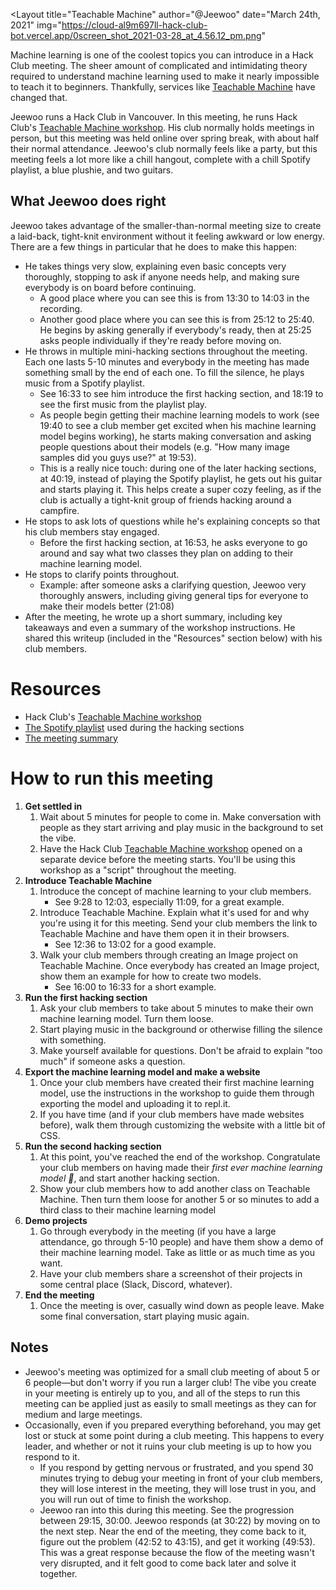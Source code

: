 
<Layout
title="Teachable Machine"
author="@Jeewoo"
date="March 24th, 2021"
img="https://cloud-al9m697ll-hack-club-bot.vercel.app/0screen_shot_2021-03-28_at_4.56.12_pm.png"
>

<YouTubeEmbed url="https://youtu.be/Q1_EyEhEu4o" />

Machine learning is one of the coolest topics you can introduce in a Hack Club meeting. The sheer amount of complicated and intimidating theory required to understand machine learning used to make it nearly impossible to teach it to beginners. Thankfully, services like [Teachable Machine](https://teachablemachine.withgoogle.com) have changed that.

Jeewoo runs a Hack Club in Vancouver. In this meeting, he runs Hack Club's [Teachable Machine workshop](https://workshops.hackclub.com/teachable_machine). His club normally holds meetings in person, but this meeting was held online over spring break, with about half their normal attendance. Jeewoo's club normally feels like a party, but this meeting feels a lot more like a chill hangout, complete with a chill Spotify playlist, a blue plushie, and two guitars.

## What Jeewoo does right

Jeewoo takes advantage of the smaller-than-normal meeting size to create a laid-back, tight-knit environment without it feeling awkward or low energy. There are a few things in particular that he does to make this happen:

- He takes things very slow, explaining even basic concepts very thoroughly, stopping to ask if anyone needs help, and making sure everybody is on board before continuing.
  - A good place where you can see this is from <Timestamp>13:30</Timestamp> to <Timestamp>14:03</Timestamp> in the recording.
  - Another good place where you can see this is from <Timestamp>25:12</Timestamp> to <Timestamp>25:40</Timestamp>. He begins by asking generally if everybody's ready, then at <Timestamp>25:25</Timestamp> asks people individually if they're ready before moving on.
- He throws in multiple mini-hacking sections throughout the meeting. Each one lasts 5-10 minutes and everybody in the meeting has made something small by the end of each one. To fill the silence, he plays music from a Spotify playlist.
  - See <Timestamp>16:33</Timestamp> to see him introduce the first hacking section, and <Timestamp>18:19</Timestamp> to see the first music from the playlist play.
  - As people begin getting their machine learning models to work (see <Timestamp>19:40</Timestamp> to see a club member get excited when his machine learning model begins working), he starts making conversation and asking people questions about their models (e.g. "How many image samples did you guys use?" at <Timestamp>19:53</Timestamp>).
  - This is a really nice touch: during one of the later hacking sections, at <Timestamp>40:19</Timestamp>, instead of playing the Spotify playlist, he gets out his guitar and starts playing it. This helps create a super cozy feeling, as if the club is actually a tight-knit group of friends hacking around a campfire.
- He stops to ask lots of questions while he's explaining concepts so that his club members stay engaged.
  - Before the first hacking section, at <Timestamp>16:53</Timestamp>, he asks everyone to go around and say what two classes they plan on adding to their machine learning model.
- He stops to clarify points throughout.
  - Example: after someone asks a clarifying question, Jeewoo very thoroughly answers, including giving general tips for everyone to make their models better (<Timestamp>21:08</Timestamp>)
- After the meeting, he wrote up a short summary, including key takeaways and even a summary of the workshop instructions. He shared this writeup (included in the "Resources" section below) with his club members.

# Resources

- Hack Club's [Teachable Machine workshop](https://workshops.hackclub.com/teachable_machine)
- [The Spotify playlist](https://open.spotify.com/user/chilledcow/playlist/0vvXsWCC9xrXsKd4FyS8kM?si=vIiGeO6HTuiriXoatpkJLQ) used during the hacking sections
- [The meeting summary](https://www.notion.so/S4-Machine-Learning-with-Teachable-Machine-March-23-2021-f85f83c111d64d65a340238ce3c6b633)

# How to run this meeting

1. **Get settled in**
   1. Wait about 5 minutes for people to come in. Make conversation with people as they start arriving and play music in the background to set the vibe.
   2. Have the Hack Club [Teachable Machine workshop](https://workshops.hackclub.com/teachable_machine) opened on a separate device before the meeting starts. You'll be using this workshop as a "script" throughout the meeting.
2. **Introduce Teachable Machine**
   1. Introduce the concept of machine learning to your club members.
      - See <Timestamp>9:28</Timestamp> to <Timestamp>12:03</Timestamp>, especially <Timestamp>11:09</Timestamp>, for a great example.
   2. Introduce Teachable Machine. Explain what it's used for and why you're using it for this meeting. Send your club members the link to Teachable Machine and have them open it in their browsers.
      - See <Timestamp>12:36</Timestamp> to <Timestamp>13:02</Timestamp> for a good example.
   3. Walk your club members through creating an Image project on Teachable Machine. Once everybody has created an Image project, show them an example for how to create two models.
      - See <Timestamp>16:00</Timestamp> to <Timestamp>16:33</Timestamp> for a short example.
3. **Run the first hacking section**
   1. Ask your club members to take about 5 minutes to make their own machine learning model. Turn them loose.
   2. Start playing music in the background or otherwise filling the silence with something.
   3. Make yourself available for questions. Don't be afraid to explain "too much" if someone asks a question.
4. **Export the machine learning model and make a website**
   1. Once your club members have created their first machine learning model, use the instructions in the workshop to guide them through exporting the model and uploading it to repl.it.
   2. If you have time (and if your club members have made websites before), walk them through customizing the website with a little bit of CSS.
5. **Run the second hacking section**
   1. At this point, you've reached the end of the workshop. Congratulate your club members on having made their _first ever machine learning model 🎉_, and start another hacking section.
   2. Show your club members how to add another class on Teachable Machine. Then turn them loose for another 5 or so minutes to add a third class to their machine learning model
6. **Demo projects**
   1. Go through everybody in the meeting (if you have a large attendance, go through 5-10 people) and have them show a demo of their machine learning model. Take as little or as much time as you want.
   2. Have your club members share a screenshot of their projects in some central place (Slack, Discord, whatever).
7. **End the meeting**
   1. Once the meeting is over, casually wind down as people leave. Make some final conversation, start playing music again.

## Notes

- Jeewoo's meeting was optimized for a small club meeting of about 5 or 6 people—but don't worry if you run a larger club! The vibe you create in your meeting is entirely up to you, and all of the steps to run this meeting can be applied just as easily to small meetings as they can for medium and large meetings.
- Occasionally, even if you prepared everything beforehand, you may get lost or stuck at some point during a club meeting. This happens to every leader, and whether or not it ruins your club meeting is up to how you respond to it.
  - If you respond by getting nervous or frustrated, and you spend 30 minutes trying to debug your meeting in front of your club members, they will lose interest in the meeting, they will lose trust in you, and you will run out of time to finish the workshop.
  - Jeewoo ran into this during this meeting. See the progression between <Timestamp>29:15</Timestamp>, <Timestamp>30:00</Timestamp>. Jeewoo responds (at <Timestamp>30:22</Timestamp>) by moving on to the next step. Near the end of the meeting, they come back to it, figure out the problem (<Timestamp>42:52</Timestamp> to <Timestamp>43:15</Timestamp>), and get it working (<Timestamp>49:53</Timestamp>). This was a great response because the flow of the meeting wasn't very disrupted, and it felt good to come back later and solve it together.

</Layout>
